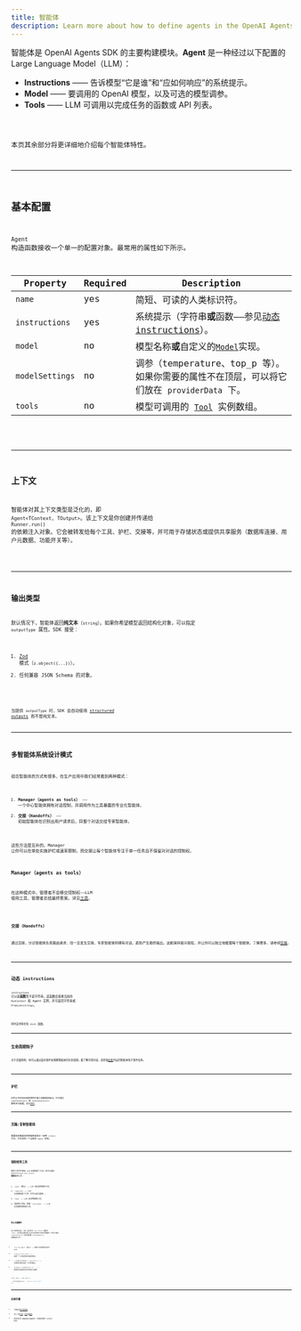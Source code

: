 ```yaml
---
title: 智能体
description: Learn more about how to define agents in the OpenAI Agents SDK for JavaScript / TypeScript
---
```



智能体是 OpenAI Agents SDK 的主要构建模块。**Agent** 是一种经过以下配置的 Large Language Model（LLM）：

- **Instructions** —— 告诉模型“它是谁”和“应如何响应”的系统提示。
- **Model** —— 要调用的 OpenAI 模型，以及可选的模型调参。
- **Tools** —— LLM 可调用以完成任务的函数或 API 列表。

<Code lang="typescript" code={simpleAgent} title="基础智能体定义" />

本页其余部分将更详细地介绍每个智能体特性。

---

## 基本配置

`Agent` 构造函数接收一个单一的配置对象。最常用的属性如下所示。

| Property        | Required | Description                                                                                 |
| --------------- | -------- | ------------------------------------------------------------------------------------------- |
| `name`          | yes      | 简短、可读的人类标识符。                                                                    |
| `instructions`  | yes      | 系统提示（字符串**或**函数——参见[动态 instructions](#dynamic-instructions)）。              |
| `model`         | no       | 模型名称**或**自定义的[`Model`](/openai-agents-js/openai/agents/interfaces/model/)实现。    |
| `modelSettings` | no       | 调参（temperature、top_p 等）。如果你需要的属性不在顶层，可以将它们放在 `providerData` 下。 |
| `tools`         | no       | 模型可调用的 [`Tool`](/openai-agents-js/openai/agents/type-aliases/tool/) 实例数组。        |

<Code lang="typescript" code={agentWithTools} title="带工具的智能体" />

---

## 上下文

智能体对其上下文类型是泛化的，即 `Agent<TContext, TOutput>`。该上下文是你创建并传递给 `Runner.run()` 的依赖注入对象。它会被转发给每个工具、护栏、交接等，并可用于存储状态或提供共享服务（数据库连接、用户元数据、功能开关等）。

<Code lang="typescript" code={agentWithContext} title="带上下文的智能体" />

---

## 输出类型

默认情况下，智能体返回**纯文本**（`string`）。如果你希望模型返回结构化对象，可以指定 `outputType` 属性。SDK 接受：

1. [Zod](https://github.com/colinhacks/zod) 模式（`z.object({...})`）。
2. 任何兼容 JSON Schema 的对象。

<Code
  lang="typescript"
  code={agentWithAodOutputType}
  title="使用 Zod 的结构化输出"
/>

当提供 `outputType` 时，SDK 会自动使用
[structured outputs](https://platform.openai.com/docs/guides/structured-outputs) 而不是纯文本。

---

## 多智能体系统设计模式

组合智能体的方式有很多。在生产应用中我们经常看到两种模式：

1. **Manager（agents as tools）** —— 一个中心智能体拥有对话控制，并调用作为工具暴露的专业化智能体。
2. **交接（Handoffs）** —— 初始智能体在识别出用户请求后，将整个对话交给专家智能体。

这些方法是互补的。Manager 让你可以在单处实施护栏或速率限制，而交接让每个智能体专注于单一任务且不保留对对话的控制权。

### Manager（agents as tools）

在这种模式中，管理者不会移交控制权——LLM 使用工具，管理者总结最终答案。详见[工具](/openai-agents-js/zh/guides/tools#agents-as-tools)。

<Code lang="typescript" code={agentsAsTools} title="作为工具的智能体" />

### 交接（Handoffs）

通过交接，分诊智能体负责路由请求，但一旦发生交接，专家智能体将拥有对话，直到产生最终输出。这能保持提示简短，并让你可以独立地推理每个智能体。了解更多，请参阅[交接](/openai-agents-js/zh/guides/handoffs)。

<Code lang="typescript" code={agentWithHandoffs} title="带交接的智能体" />

---

## 动态 instructions

`instructions` 可以是**函数**而不是字符串。该函数会接收当前的 `RunContext` 和 Agent 实例，并可返回字符串或 `Promise<string>`。

<Code
  lang="typescript"
  code={agentWithDynamicInstructions}
  title="带动态 instructions 的智能体"
/>

同时支持同步和 `async` 函数。

---

## 生命周期钩子

对于高级用例，你可以通过监听事件来观察智能体的生命周期。要了解可用内容，请参阅[此处](https://github.com/openai/openai-agents-js/blob/main/packages/agents-core/src/lifecycle.ts)列出的智能体钩子事件名称。

<Code
  lang="typescript"
  code={agentWithLifecycleHooks}
  title="带生命周期钩子的智能体"
/>

---

## 护栏

护栏允许你验证或转换用户输入和智能体输出。它们通过 `inputGuardrails` 和 `outputGuardrails` 数组进行配置。详见[护栏](/openai-agents-js/zh/guides/guardrails)。

---

## 克隆/复制智能体

需要现有智能体的略微修改版本？使用 `clone()` 方法，它会返回一个全新的 `Agent` 实例。

<Code lang="typescript" code={agentCloning} title="克隆智能体" />

---

## 强制使用工具

提供工具并不保证 LLM 会调用某个工具。你可以通过 `modelSettings.tool_choice` **强制**使用工具：

1. `'auto'`（默认）—— LLM 决定是否使用工具。
2. `'required'` —— LLM 必须调用某个工具（它可以自行选择）。
3. `'none'` —— LLM 必须**不**调用工具。
4. 指定的工具名，例如 `'calculator'` —— LLM 必须调用该特定工具。

<Code lang="typescript" code={agentForcingToolUse} title="强制使用工具" />

### 防止无限循环

在工具调用之后，SDK 会自动将 `tool_choice` 重置为 `'auto'`。这可防止模型进入反复尝试调用工具的无限循环。你可以通过 `resetToolChoice` 标志或配置 `toolUseBehavior` 来覆盖此行为：

- `'run_llm_again'`（默认）—— 使用工具结果再次运行 LLM。
- `'stop_on_first_tool'` —— 将第一个工具结果视为最终答案。
- `{ stopAtToolNames: ['my_tool'] }` —— 当调用列表中的任一工具时停止。
- `(context, toolResults) => ...` —— 返回是否应结束运行的自定义函数。

```typescript
const agent = new Agent({
  ...,
  toolUseBehavior: 'stop_on_first_tool',
});
```

---

## 后续步骤

- 了解如何[运行智能体](/openai-agents-js/zh/guides/running-agents)。
- 深入了解[工具](/openai-agents-js/zh/guides/tools)、[护栏](/openai-agents-js/zh/guides/guardrails)和[模型](/openai-agents-js/zh/guides/models)。
- 在侧边栏的 **@openai/agents** 下查看完整的 TypeDoc 参考。
